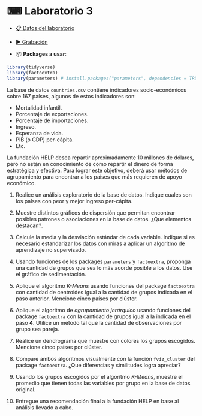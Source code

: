 # &#9000; Laboratorio 3 {-}

* <a href="data/countries.csv" target="_blank">&#128203; Datos del laboratorio</a>
* <a href="https://www.google.cl" target="_blank">&#9654; Grabación</a>

* &#128230; **Packages a usar**:

```r
library(tidyverse)
library(factoextra)
library(parameters) # install.packages("parameters", dependencies = TRUE)
```

La base de datos `countries.csv` contiene indicadores socio-económicos sobre 167 países, algunos de estos indicadores son:

* Mortalidad infantil.
* Porcentaje de exportaciones.
* Porcentaje de importaciones.
* Ingreso.
* Esperanza de vida.
* PIB (o GDP) per-cápita.
* Etc.

La fundación HELP desea repartir aproximadamente 10 millones de dólares, pero no están en conocimiento de como repartir el dinero de forma estratégica y efectiva. Para lograr este objetivo, deberá usar métodos de agrupamiento para encontrar a los países que más requieren de apoyo económico.

1. Realice un análisis exploratorio de la base de datos. Indique cuales son los países con peor y mejor ingreso per-cápita.

2. Muestre distintos gráficos de dispersión que permitan encontrar posibles patrones o asociaciones en la base de datos. ¿Que elementos destacan?.

3. Calcule la media y la desviación estándar de cada variable. Indique si es necesario estandarizar los datos con miras a aplicar un algoritmo de aprendizaje no supervisado.

4. Usando funciones de los packages `parameters` y `factoextra`, proponga una cantidad de grupos que sea lo más acorde posible a los datos. Use el gráfico de sedimentación.

5. Aplique el algoritmo *K-Means* usando funciones del package `factoextra` con cantidad de centroides igual a la cantidad de grupos indicada en el paso anterior. Mencione cinco países por clúster.

6. Aplique el algoritmo de *agrupamiento jerárquico* usando funciones del package `factoextra` con la cantidad de grupos igual a la indicada en el paso **4**. Utilice un método tal que la cantidad de observaciones por grupo sea pareja.

7. Realice un dendrograma que muestre con colores los grupos escogidos. Mencione cinco países por clúster.

8. Compare ambos algoritmos visualmente con la función `fviz_cluster` del package `factoextra`. ¿Que diferencias y similitudes logra apreciar?

9. Usando los grupos escogidos por el algoritmo *K-Means*, muestre el promedio que tienen todas las variables por grupo en la base de datos original.

10. Entregue una recomendación final a la fundación HELP en base al análisis llevado a cabo.


